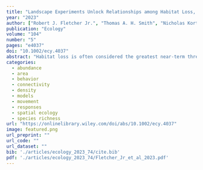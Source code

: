 ```yaml
---
title: "Landscape Experiments Unlock Relationships among Habitat Loss, Fragmentation, and Patch-Size Effects"
year: "2023"
author: ["Robert J. Fletcher Jr.", "Thomas A. H. Smith", "Nicholas Kortessis", "Emilio M. Bruna", "Robert D. Holt"]
publication: "Ecology"
volume: "104"
number: "5"
pages: "e4037"
doi: "10.1002/ecy.4037"
abstract: "Habitat loss is often considered the greatest near-term threat to biodiversity, while the impact of habitat fragmentation remains intensely debated. A key issue of this debate centers on the problem of scale–landscape or patch–at which to assess the consequences of fragmentation. Yet patterns are often confounded across scales, and experimental designs that could solve this scaling problem remain scarce. We conducted two field experiments in 30 experimental landscapes in which we manipulated habitat loss, fragmentation, and patch size for a community of four insect herbivores that specialize on the cactus Opuntia. In the first experiment, we destroyed 2088 Opuntia patches in either aggregated or random patterns and compared the relative effects of landscape-scale loss and fragmentation to those of local patch size on species occurrence. This experiment focused on manipulating the relative separation of remaining patches, where we hypothesized that aggregated loss would disrupt dispersal more than random loss, leading to lower occurrence. In the second experiment, we destroyed 759 Opuntia patches to generate landscapes that varied in patch number and size for a given amount of habitat loss and assessed species occurrence. This experiment focused on manipulating the subdivision of remaining habitat, where we hypothesized that an increase in the number of patches for a given amount of loss would lead to negative effects on occurrence. For both, we expected that occurrence would increase with patch size. We find strong evidence for landscape-scale effects of habitat fragmentation, with aggregated loss and a larger number of patches for a given amount of habitat loss leading to a lower frequency of patches occupied in landscapes. In both experiments, occurrence increased with patch size, yet interactions of patch size and landscape-scale loss and fragmentation drove species occurrence in patches. Importantly, the direction of effects were consistent across scales and effects of patch size were sufficient to predict the effects of habitat loss and fragmentation across entire landscapes. Our experimental results suggest that changes at both the patch and landscape scales can impact populations, but that a long-standing pattern—the patch-size effect—captures much of the key variation shaping patterns of species occurrence."
categories: 
  - abundance
  - area
  - behavior
  - connectivity
  - density
  - models
  - movement
  - responses
  - spatial ecology
  - species richness
url: "https://onlinelibrary.wiley.com/doi/abs/10.1002/ecy.4037"
image: featured.png
url_preprint: ""
url_code: ""
url_dataset: ""
bib: './articles/ecology_2023_74/cite.bib'
pdf: './articles/ecology_2023_74/Fletcher_Jr_et_al_2023.pdf'
---
```

